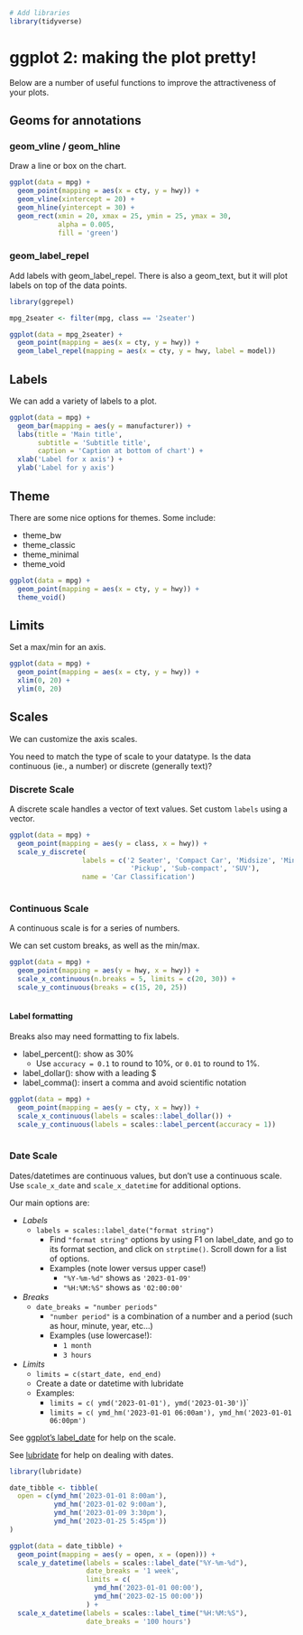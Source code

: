 ```r

# Add libraries
library(tidyverse)

```

# ggplot 2: making the plot pretty!

Below are a number of useful functions to improve the attractiveness of your plots.

## Geoms for annotations

### geom_vline / geom_hline

Draw a line or box on the chart.

```r
ggplot(data = mpg) +
  geom_point(mapping = aes(x = cty, y = hwy)) +
  geom_vline(xintercept = 20) +
  geom_hline(yintercept = 30) +
  geom_rect(xmin = 20, xmax = 25, ymin = 25, ymax = 30,
            alpha = 0.005,
            fill = 'green')

```


### geom_label_repel

Add labels with geom_label_repel. There is also a geom_text, but it will
plot labels on top of the data points.

```r
library(ggrepel)

mpg_2seater <- filter(mpg, class == '2seater')

ggplot(data = mpg_2seater) +
  geom_point(mapping = aes(x = cty, y = hwy)) +
  geom_label_repel(mapping = aes(x = cty, y = hwy, label = model))

```




## Labels

We can add a variety of labels to a plot.

```r

ggplot(data = mpg) +
  geom_bar(mapping = aes(y = manufacturer)) +
  labs(title = 'Main title',
       subtitle = 'Subtitle title',
       caption = 'Caption at bottom of chart') +
  xlab('Label for x axis') +
  ylab('Label for y axis')

```


## Theme

There are some nice options for themes. Some include: 

- theme_bw
- theme_classic
- theme_minimal
- theme_void

```r
ggplot(data = mpg) +
  geom_point(mapping = aes(x = cty, y = hwy)) +
  theme_void()
```

## Limits

Set a max/min for an axis.

```r

ggplot(data = mpg) +
  geom_point(mapping = aes(x = cty, y = hwy)) +
  xlim(0, 20) +
  ylim(0, 20) 
```

## Scales

We can customize the axis scales.

You need to match the type of scale to your datatype. Is the data 
continuous (ie., a number) or discrete (generally text)?

### Discrete Scale

A discrete scale handles a vector of text values.
Set custom `labels` using a vector.

```r

ggplot(data = mpg) +
  geom_point(mapping = aes(y = class, x = hwy)) +
  scale_y_discrete(
                  labels = c('2 Seater', 'Compact Car', 'Midsize', 'Minivan', 
                              'Pickup', 'Sub-compact', 'SUV'),
                  name = 'Car Classification')
  
```

### Continuous Scale

A continuous scale is for a series of numbers.

We can set custom breaks, as well as the min/max.

```r

ggplot(data = mpg) +
  geom_point(mapping = aes(y = hwy, x = hwy)) +
  scale_x_continuous(n.breaks = 5, limits = c(20, 30)) +
  scale_y_continuous(breaks = c(15, 20, 25))
  
```
#### Label formatting

Breaks also may need formatting to fix labels. 

- label_percent(): show as 30%
  - Use `accuracy = 0.1` to round to 10%, or `0.01` to round to 1%.
- label_dollar(): show with a leading $
- label_comma(): insert a comma and avoid scientific notation

```r

ggplot(data = mpg) +
  geom_point(mapping = aes(y = cty, x = hwy)) +
  scale_x_continuous(labels = scales::label_dollar()) +
  scale_y_continuous(labels = scales::label_percent(accuracy = 1))
  
```

### Date Scale

Dates/datetimes are continuous values, but don't use a continuous scale. Use `scale_x_date` and `scale_x_datetime` for additional options.


Our main options are:

- *Labels*
   - `labels = scales::label_date("format string")`
     - Find `"format string"` options by using F1 on label_date, and go to its format section, and click on `strptime()`. Scroll down for a list of options.
     - Examples (note lower versus upper case!)
       - `"%Y-%m-%d"` shows as `'2023-01-09'`
       - `"%H:%M:%S"` shows as `'02:00:00'`
- *Breaks* 
   - `date_breaks = "number periods"`
     - `"number period"` is a combination of a number and a period (such as hour, minute, year, etc...)
     - Examples (use lowercase!): 
       - `1 month` 
       - `3 hours`
- *Limits*
  - `limits = c(start_date, end_end)`
  - Create a date or datetime with lubridate
  - Examples:
    - `limits = c( ymd('2023-01-01'), ymd('2023-01-30')`)`
    - `limits = c( ymd_hm('2023-01-01 06:00am'), ymd_hm('2023-01-01 06:00pm')`


See [ggplot's label_date](https://scales.r-lib.org/reference/label_date.html) for help on the scale.

See [lubridate](https://lubridate.tidyverse.org/) for help on dealing with dates.



```r
library(lubridate)

date_tibble <- tibble(
  open = c(ymd_hm('2023-01-01 8:00am'), 
           ymd_hm('2023-01-02 9:00am'), 
           ymd_hm('2023-01-09 3:30pm'), 
           ymd_hm('2023-01-25 5:45pm'))
)

ggplot(data = date_tibble) +
  geom_point(mapping = aes(y = open, x = (open))) +
  scale_y_datetime(labels = scales::label_date("%Y-%m-%d"), 
                   date_breaks = '1 week',
                   limits = c(
                     ymd_hm('2023-01-01 00:00'), 
                     ymd_hm('2023-02-15 00:00'))
                   ) +
  scale_x_datetime(labels = scales::label_time("%H:%M:%S"), 
                   date_breaks = '100 hours')
  
```
